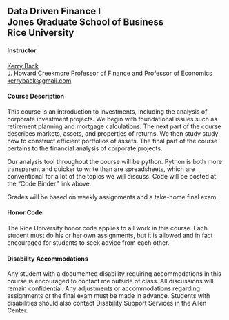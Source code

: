 ## Data Driven Finance I<br>Jones Graduate School of Business<br>Rice University


#### Instructor

[Kerry Back](http://kerryback.com)
<br>
J. Howard Creekmore Professor of Finance and Professor of Economics<br>
<a href="mailto:kerryback@gmail.com">kerryback@gmail.com</a>

#### Course Description

This course is an introduction to investments, including the analysis of corporate investment projects.  We begin with foundational issues such as retirement planning and mortgage calculations.  The next part of the course describes markets, assets, and properties of returns.  We then study  study how to construct efficient portfolios of assets.  The final part of the course pertains to the financial analysis of corporate projects.

Our analysis tool throughout the course will be python.  Python is both more transparent and quicker to write than are spreadsheets, which are conventional for a lot of the topics we will discuss.   Code will be posted at the "Code Binder" link above.

Grades will be based on weekly assignments and a take-home final exam.

#### Honor Code

The Rice University honor code applies to all work in this course.  Each student must do his or her own assignments, but it is allowed and in fact encouraged for students to seek advice from each other. 

#### Disability Accommodations

Any student with a documented disability requiring accommodations in this course is encouraged to
contact me outside of class. All discussions will remain confidential. Any adjustments or accommodations
regarding assignments or the final exam must be made in advance. Students with disabilities
should also contact Disability Support Services in the Allen Center.







